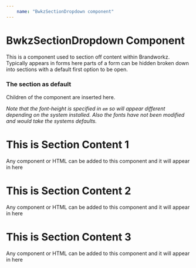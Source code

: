 ```yaml
---
    name: "BwkzSectionDropdown component"
---
```



# BwkzSectionDropdown Component

This is a component used to section off content within Brandworkz. Typically appears in forms here parts of a form can be hidden broken down into sections with a default first option to be open.

### The section as default

<BwkzSectionDropdown>
    Children of the component are inserted here.
</BwkzSectionDropdown>

_Note that the font-height is specified in `em` so will appear different depending on the system installed. Also the fonts have not been modified and would take the systems defaults._

<PropsTable of={BwkzSectionDropdown}/>

<Playground>
    <BwkzSectionDropdown headerText="Section 1" open={true}>
        <h1>This is Section Content 1</h1>
        <p>Any component or HTML can be added to this component and it will appear in here</p>
    </BwkzSectionDropdown>
    <BwkzSectionDropdown headerText="Section 2" open={false}>
        <h1>This is Section Content 2</h1>
        <p>Any component or HTML can be added to this component and it will appear in here</p>
    </BwkzSectionDropdown>
    <BwkzSectionDropdown headerText="Section 3" open={false}>
        <h1>This is Section Content 3</h1>
        <p>Any component or HTML can be added to this component and it will appear in here</p>
    </BwkzSectionDropdown>
</Playground>
